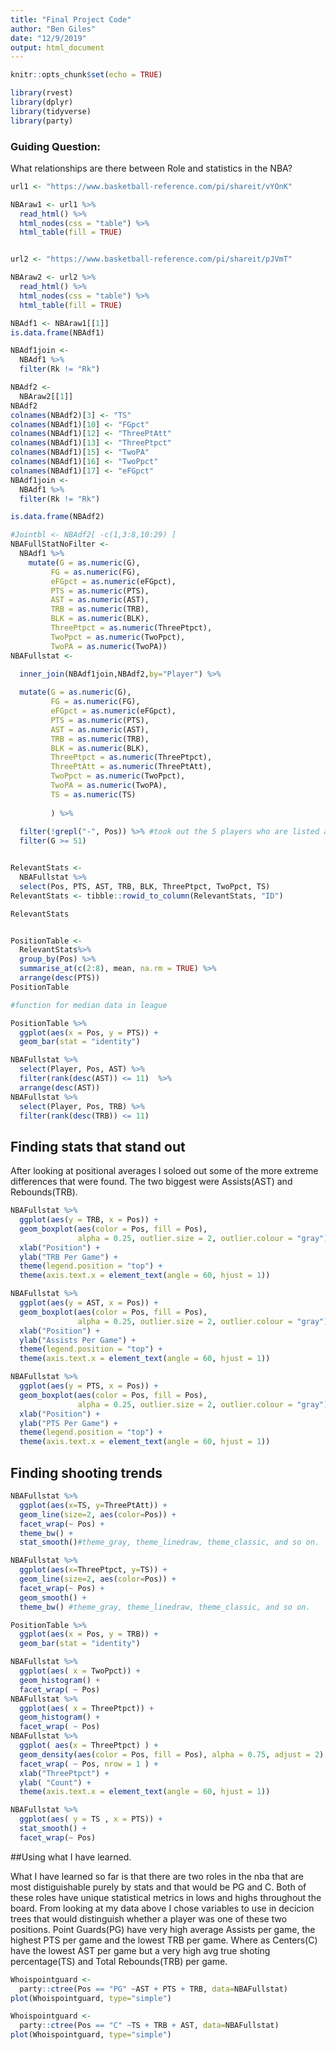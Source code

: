 ```yaml
---
title: "Final Project Code"
author: "Ben Giles"
date: "12/9/2019"
output: html_document
---
```


```r
knitr::opts_chunk$set(echo = TRUE)
```

```r
library(rvest)
library(dplyr)
library(tidyverse)
library(party)
```
### Guiding Question:
What relationships are there between Role and statistics in the NBA? 


```r
url1 <- "https://www.basketball-reference.com/pi/shareit/vYOnK"

NBAraw1 <- url1 %>%
  read_html() %>%
  html_nodes(css = "table") %>%
  html_table(fill = TRUE)


url2 <- "https://www.basketball-reference.com/pi/shareit/pJVmT"

NBAraw2 <- url2 %>%
  read_html() %>%
  html_nodes(css = "table") %>%
  html_table(fill = TRUE)


```
```r
NBAdf1 <- NBAraw1[[1]]
is.data.frame(NBAdf1)

NBAdf1join <-
  NBAdf1 %>%
  filter(Rk != "Rk")

NBAdf2 <- 
  NBAraw2[[1]]
NBAdf2
colnames(NBAdf2)[3] <- "TS"
colnames(NBAdf1)[10] <- "FGpct"
colnames(NBAdf1)[12] <- "ThreePtAtt"
colnames(NBAdf1)[13] <- "ThreePtpct"
colnames(NBAdf1)[15] <- "TwoPA"
colnames(NBAdf1)[16] <- "TwoPpct"
colnames(NBAdf1)[17] <- "eFGpct"
NBAdf1join <-
  NBAdf1 %>%
  filter(Rk != "Rk")

is.data.frame(NBAdf2)

#Jointbl <- NBAdf2[ -c(1,3:8,10:29) ]
NBAFullStatNoFilter <-
  NBAdf1 %>%
    mutate(G = as.numeric(G),
         FG = as.numeric(FG),
         eFGpct = as.numeric(eFGpct),
         PTS = as.numeric(PTS),
         AST = as.numeric(AST),
         TRB = as.numeric(TRB),
         BLK = as.numeric(BLK),
         ThreePtpct = as.numeric(ThreePtpct),
         TwoPpct = as.numeric(TwoPpct),
         TwoPA = as.numeric(TwoPA))
NBAFullstat <-

  inner_join(NBAdf1join,NBAdf2,by="Player") %>%
  
  mutate(G = as.numeric(G),
         FG = as.numeric(FG),
         eFGpct = as.numeric(eFGpct),
         PTS = as.numeric(PTS),
         AST = as.numeric(AST),
         TRB = as.numeric(TRB),
         BLK = as.numeric(BLK),
         ThreePtpct = as.numeric(ThreePtpct),
         ThreePtAtt = as.numeric(ThreePtAtt),
         TwoPpct = as.numeric(TwoPpct),
         TwoPA = as.numeric(TwoPA),
         TS = as.numeric(TS)
         
         ) %>%
  
  filter(!grepl("-", Pos)) %>% #took out the 5 players who are listed at 2 positions becuase they would 
  filter(G >= 51) 


RelevantStats <-
  NBAFullstat %>%
  select(Pos, PTS, AST, TRB, BLK, ThreePtpct, TwoPpct, TS)
RelevantStats <- tibble::rowid_to_column(RelevantStats, "ID")

RelevantStats



```

```r
PositionTable <-
  RelevantStats%>%
  group_by(Pos) %>%
  summarise_at(c(2:8), mean, na.rm = TRUE) %>%
  arrange(desc(PTS))
PositionTable
```
```r
#function for median data in league

PositionTable %>%
  ggplot(aes(x = Pos, y = PTS)) +
  geom_bar(stat = "identity")

NBAFullstat %>% 
  select(Player, Pos, AST) %>%
  filter(rank(desc(AST)) <= 11)  %>%
  arrange(desc(AST))
NBAFullstat %>%
  select(Player, Pos, TRB) %>%
  filter(rank(desc(TRB)) <= 11) 
```
## Finding stats that stand out 

After looking at positional averages I soloed out some of the more extreme differences that were found. The two biggest were Assists(AST) and Rebounds(TRB).

```R
NBAFullstat %>%
  ggplot(aes(y = TRB, x = Pos)) + 
  geom_boxplot(aes(color = Pos, fill = Pos), 
               alpha = 0.25, outlier.size = 2, outlier.colour = "gray") + 
  xlab("Position") + 
  ylab("TRB Per Game") + 
  theme(legend.position = "top") +  
  theme(axis.text.x = element_text(angle = 60, hjust = 1))
```
```R
NBAFullstat %>%
  ggplot(aes(y = AST, x = Pos)) + 
  geom_boxplot(aes(color = Pos, fill = Pos), 
               alpha = 0.25, outlier.size = 2, outlier.colour = "gray") + 
  xlab("Position") + 
  ylab("Assists Per Game") + 
  theme(legend.position = "top") +  
  theme(axis.text.x = element_text(angle = 60, hjust = 1))
```
```r
NBAFullstat %>%
  ggplot(aes(y = PTS, x = Pos)) + 
  geom_boxplot(aes(color = Pos, fill = Pos), 
               alpha = 0.25, outlier.size = 2, outlier.colour = "gray") + 
  xlab("Position") + 
  ylab("PTS Per Game") + 
  theme(legend.position = "top") +  
  theme(axis.text.x = element_text(angle = 60, hjust = 1))

```
## Finding shooting trends


```r
NBAFullstat %>%
  ggplot(aes(x=TS, y=ThreePtAtt)) +
  geom_line(size=2, aes(color=Pos)) +
  facet_wrap(~ Pos) +
  theme_bw() +
  stat_smooth()#theme_gray, theme_linedraw, theme_classic, and so on. 
```
```r
NBAFullstat %>%
  ggplot(aes(x=ThreePtpct, y=TS)) +
  geom_line(size=2, aes(color=Pos)) +
  facet_wrap(~ Pos) +
  geom_smooth() +
  theme_bw() #theme_gray, theme_linedraw, theme_classic, and so on. 
```
```r
PositionTable %>%
  ggplot(aes(x = Pos, y = TRB)) +
  geom_bar(stat = "identity")

NBAFullstat %>%
  ggplot(aes( x = TwoPpct)) +
  geom_histogram() +
  facet_wrap( ~ Pos)
NBAFullstat %>%
  ggplot(aes( x = ThreePtpct)) +
  geom_histogram() +
  facet_wrap( ~ Pos)
NBAFullstat %>%
  ggplot( aes(x = ThreePtpct) ) + 
  geom_density(aes(color = Pos, fill = Pos), alpha = 0.75, adjust = 2) + 
  facet_wrap( ~ Pos, nrow = 1 ) +
  xlab("ThreePtpct") + 
  ylab( "Count") + 
  theme(axis.text.x = element_text(angle = 60, hjust = 1))

```


```r
NBAFullstat %>%
  ggplot(aes( y = TS , x = PTS)) +
  stat_smooth() +
  facet_wrap(~ Pos)
```
##Using what I have learned. 

What I have learned so far is that there are two roles in the nba that are most distiguishable purely by stats and that would be PG and C. Both of these roles have unique statistical metrics in lows and highs throughout the board. From looking at my data above I chose variables to use in decicion trees that would distinguish whether a player was one of these two positions. Point Guards(PG) have very high average Assists per game, the highest PTS per game and the lowest TRB per game. Where as Centers(C) have the lowest AST per game but a very high avg true shoting percentage(TS) and Total Rebounds(TRB) per game.
```r
Whoispointguard <-
  party::ctree(Pos == "PG" ~AST + PTS + TRB, data=NBAFullstat)
plot(Whoispointguard, type="simple")
```
```r
Whoispointguard <-
  party::ctree(Pos == "C" ~TS + TRB + AST, data=NBAFullstat)
plot(Whoispointguard, type="simple")
```